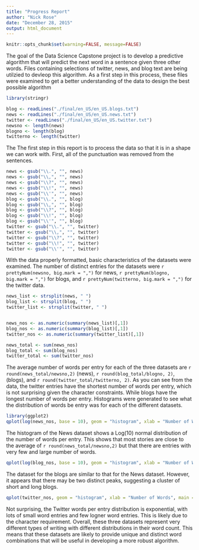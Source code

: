---
title: "Progress Report"
author: "Nick Rose"
date: "December 28, 2015"
output: html_document
---
```{r global_options, include=FALSE}
knitr::opts_chunk$set(warning=FALSE, message=FALSE)
```
                      
The goal of the Data Science Capstone project is to develop a predictive algorithm that will predict the next word in a sentence given three other words. Files containing selections of twitter, news, and blog text are being utilzied to devleop this algorithm. As a first step in this process, these files were examined to get a better understanding of the data to design the best possible algorithm 

```{r, echo = F, cache = T}
library(stringr)

blog <- readLines("./final/en_US/en_US.blogs.txt")
news <- readLines("./final/en_US/en_US.news.txt")
twitter <- readLines("./final/en_US/en_US.twitter.txt")
newsno <- length(news)
blogno <- length(blog)
twitterno <- length(twitter)
```

 The The first step in this report is to process the data so that it is in a shape we can work with. First, all of the punctuation was removed from the sentences.

```{r, echo = F, cache = T}
news <- gsub("\\.", "", news)
news <- gsub("\\,", "", news)
news <- gsub("\\?", "", news)
news <- gsub("\\!", "", news)
news <- gsub("\\'", "", news)
blog <- gsub("\\.", "", blog)
blog <- gsub("\\,", "", blog)
blog <- gsub("\\?", "", blog)
blog <- gsub("\\!", "", blog)
blog <- gsub("\\'", "", blog)
twitter <- gsub("\\.", "", twitter)
twitter <- gsub("\\,", "", twitter)
twitter <- gsub("\\?", "", twitter)
twitter <- gsub("\\!", "", twitter)
twitter <- gsub("\\'", "", twitter)
```

With the data properly formatted, basic characteristics of the datasets were examined. The number of distinct entries for the datasets were `r prettyNum(newsno, big.mark = ",")` for news, `r prettyNum(blogno, big.mark = ",")` for blogs, and `r prettyNum(twitterno, big.mark = ",")` for the twitter data.

```{r, echo = F, cache = T}
news_list <- strsplit(news, " ")
blog_list <- strsplit(blog, " ")
twitter_list <- strsplit(twitter, " ")


news_nos <- as.numeric(summary(news_list)[,1])
blog_nos <- as.numeric(summary(blog_list)[,1])
twitter_nos <- as.numeric(summary(twitter_list)[,1])

news_total <- sum(news_nos)
blog_total <- sum(blog_nos)
twitter_total <- sum(twitter_nos)
```

The average number of words per entry for each of the three datasets are `r round(news_total/newsno,2) ` (news), `r round(blog_total/blogno, 2) `, (blogs), and `r round(twitter_total/twitterno, 2) `. As you can see from the data, the twitter entries have the shortest number of words per entry, which is not surprising given the character constraints. While blogs have the longest number of words per entry. Histograms were generated to see what the distribution of words be entry was for each of the different datasets. 

```{r, echo = F}
library(ggplot2)
qplot(log(news_nos, base = 10), geom = "histogram", xlab = "Number of Words (log)", main = "News data Set")
```

The histogram of the News dataset shows a Log(10) normal distribution of the number of words per entry. This shows that most stories are close to the average of `r round(news_total/newsno,2) ` but that there are entries with very few and large number of words. 

``` {r, echo = F}
qplot(log(blog_nos, base = 10), geom = "histogram", xlab = "Number of Words (log)", main = "Blog data Set")
```

The dataset for the blogs are similar to that for the News dataset. However, it appears that there may be two distinct peaks, suggesting a cluster of short and long blogs. 

```{r, echo = F}
qplot(twitter_nos, geom = "histogram", xlab = "Number of Words", main = "Twitter data Set")

```

Not surprising, the Twitter words per entry distribution is exponential, with lots of small word entries and few logner word entries. This is likely due to the character requirement. Overall, these three datasets represent very different types of writing with different distributions in their word count. This means that these datasets are likely to provide unique and distinct word combinations that will be useful in developing a more robust algorithm. 